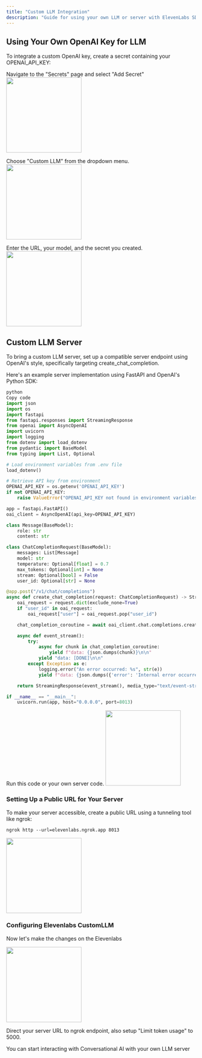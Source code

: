 ```yaml
---
title: "Custom LLM Integration" 
description: "Guide for using your own LLM or server with ElevenLabs SDK."
---
```


## Using Your Own OpenAI Key for LLM
To integrate a custom OpenAI key, create a secret containing your OPENAI_API_KEY:

Navigate to the "Secrets" page and select "Add Secret"
<img height="200" src="/developer-guides/images/byollm_1.png" />

Choose "Custom LLM" from the dropdown menu.
<img height="200" src="/developer-guides/images/byollm_2.png" />

Enter the URL, your model, and the secret you created.
<img height="200" src="/developer-guides/images/byollm_3.png" />


## Custom LLM Server

To bring a custom LLM server, set up a compatible server endpoint using OpenAI's style, specifically targeting create_chat_completion.

Here's an example server implementation using FastAPI and OpenAI's Python SDK:
```python
python
Copy code
import json
import os
import fastapi
from fastapi.responses import StreamingResponse
from openai import AsyncOpenAI
import uvicorn
import logging
from dotenv import load_dotenv
from pydantic import BaseModel
from typing import List, Optional

# Load environment variables from .env file
load_dotenv()

# Retrieve API key from environment
OPENAI_API_KEY = os.getenv('OPENAI_API_KEY')
if not OPENAI_API_KEY:
    raise ValueError("OPENAI_API_KEY not found in environment variables")

app = fastapi.FastAPI()
oai_client = AsyncOpenAI(api_key=OPENAI_API_KEY)

class Message(BaseModel):
    role: str
    content: str

class ChatCompletionRequest(BaseModel):
    messages: List[Message]
    model: str
    temperature: Optional[float] = 0.7
    max_tokens: Optional[int] = None
    stream: Optional[bool] = False
    user_id: Optional[str] = None

@app.post("/v1/chat/completions")
async def create_chat_completion(request: ChatCompletionRequest) -> StreamingResponse:
    oai_request = request.dict(exclude_none=True)
    if "user_id" in oai_request:
        oai_request["user"] = oai_request.pop("user_id")

    chat_completion_coroutine = await oai_client.chat.completions.create(**oai_request)

    async def event_stream():
        try:
            async for chunk in chat_completion_coroutine:
                yield f"data: {json.dumps(chunk)}\n\n"
            yield "data: [DONE]\n\n"
        except Exception as e:
            logging.error("An error occurred: %s", str(e))
            yield f"data: {json.dumps({'error': 'Internal error occurred!'})}\n\n"

    return StreamingResponse(event_stream(), media_type="text/event-stream")

if __name__ == "__main__":
    uvicorn.run(app, host="0.0.0.0", port=8013)
```

Run this code or your own server code.
<img height="200" src="/developer-guides/images/byollm_4.png" />

### Setting Up a Public URL for Your Server
To make your server accessible, create a public URL using a tunneling tool like ngrok:

```shell
ngrok http --url=elevenlabs.ngrok.app 8013
```

<img height="200" src="/developer-guides/images/byollm_5.png" />

### Configuring Elevenlabs CustomLLM
Now let's make the changes on the Elevenlabs

<img height="200" src="/developer-guides/images/byollm_6.png" />

Direct your server URL to ngrok endpoint, also setup "Limit token usage" to 5000.

You can start interacting with Conversational AI with your own LLM server